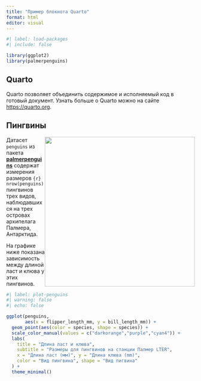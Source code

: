 ```yaml
---
title: "Пример блокнота Quarto"
format: html
editor: visual
---
```


```r
#| label: load-packages
#| include: false

library(ggplot2)
library(palmerpenguins)
```

## Quarto

Quarto позволяет объединить содержимое и исполняемый код в готовый документ. Узнать больше о Quarto можно на сайте <https://quarto.org>.

## Пингвины

![](https://raw.githubusercontent.com/quarto-dev/quarto-web/main/docs/get-started/hello/rstudio/lter_penguins.png){style="float:right;" fig-alt="Иллюстрация трех видов пингвинов архипелага Палмера: Chinstrap, Gentoo и Adelie. Автор иллюстрации - @allison_horst." width="401"}

Датасет `penguins` из пакета [**palmerpenguins**](https://allisonhorst.github.io/palmerpenguins%20«palmerpenguins%20R%20package») содержат измерения размеров `{r} nrow(penguins)` пингвинов трех видов, наблюдавшихся на трех островах архипелага Палмера, Антарктида.

На графике ниже показана зависимость между длиной ласт и клюва у этих пингвинов.

```r
#| label: plot-penguins
#| warning: false
#| echo: false

ggplot(penguins, 
       aes(x = flipper_length_mm, y = bill_length_mm)) +
  geom_point(aes(color = species, shape = species)) +
  scale_color_manual(values = c("darkorange","purple","cyan4")) +
  labs(
    title = "Длина ласт и клюва",
    subtitle = "Размеры для пингвинов на станции Палмер LTER",
    x = "Длина ласт (мм)", y = "Длина клюва (mm)",
    color = "Вид пингвина", shape = "Вид пигвина"
  ) +
  theme_minimal()
```
